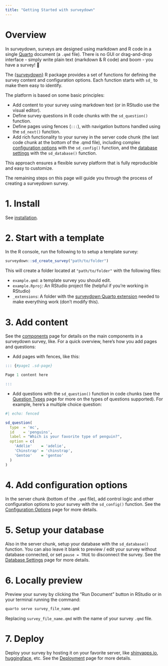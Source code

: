 ```yaml
---
title: "Getting Started with surveydown"
---
```


# Overview

In surveydown, surveys are designed using markdown and R code in a single [Quarto]({{< var url_quarto >}}) document (a `.qmd` file). There is no GUI or drag-and-drop interface - simply write plain text (markdown & R code) and boom - you have a survey! 🎉

The [{surveydown}]({{< var url_package >}}) R package provides a set of functions for defining the survey content and configuration options. Each function starts with `sd_` to make them easy to identify.

The platform is based on some basic principles:

- Add content to your survey using markdown text (or in RStudio use the visual editor).
- Define survey questions in R code chunks with the `sd_question()` function.
- Define pages using fences (`:::`), with navigation buttons handled using the `sd_next()` function.
- Add rich functionality to your survey in the server code chunk (the last code chunk at the bottom of the .qmd file), including complex [configuration options](config.qmd) with the `sd_config()` function, and the [database settings](database.qmd) with the `sd_database()` function.

This approach ensures a flexible survey platform that is fully reproducible and easy to customize.

The remaining steps on this page will guide you through the process of creating a surveydown survey.

# 1. Install

See [installation](installation.qmd).

# 2. Start with a template

In the R console, run the following to to setup a template survey:

```r
surveydown::sd_create_survey("path/to/folder")
```

This will create a folder located at `"path/to/folder"` with the following files:

- `example.qmd`: a template survey you should edit.
- `example.Rproj`: An RStudio project file (helpful if you're working in RStudio)
- `_extensions`: A folder with the [surveydown Quarto extension](https://github.com/jhelvy/surveydown-ext) needed to make everything work (don't modify this).

# 3. Add content

See the [components](components.qmd) page for details on the main components in a surveydown survey, like. For a quick overview, here's how you add pages and questions:

- Add pages with fences, like this:

```r
::: {#page1 .sd-page}

Page 1 content here

:::
```

- Add questions with the `sd_question()` function in code chunks (see the [Question Types](questions.qmd) page for more on the types of questions supported). For example, here's a multiple choice question:

```r
#| echo: fenced

sd_question(
  type  = 'mc',
  id    = 'penguins',
  label = "Which is your favorite type of penguin?",
  option = c(
    'Adélie'    = 'adelie',
    'Chinstrap' = 'chinstrap',
    'Gentoo'    = 'gentoo'
  )
)
```

# 4. Add configuration options

In the server chunk (bottom of the `.qmd` file), add control logic and other configuration options to your survey with the `sd_config()` function. See the [Configuration Options](config.qmd) page for more details.

# 5. Setup your database

Also in the server chunk, setup your database with the `sd_database()` function. You can also leave it blank to preview / edit your survey without database connected, or set `pause = TRUE` to disconnect the survey. See the [Database Settings](database.qmd) page for more details.

# 6. Locally preview

Preview your survey by clicking the "Run Document" button in RStudio or in your terminal running the command:

```r
quarto serve survey_file_name.qmd
```

Replacing `survey_file_name.qmd` with the name of your survey `.qmd` file.

# 7. Deploy

Deploy your survey by hosting it on your favorite server, like [shinyapps.io](https://shinyapps.io/), [huggingface](https://huggingface.co/), etc. See the [Deployment](deployment.qmd) page for more details.
